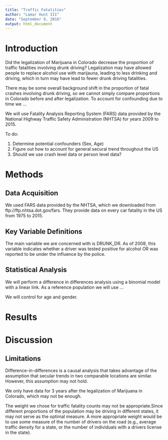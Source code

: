 ```yaml
---
title: "Traffic Fatalities"
author: "Lamar Hunt III"
date: "September 9, 2016"
output: html_document
---
```


# Introduction
Did the legalization of Marijuana in Colorado decrease the proportion of traffic fatalities involving drunk driving? Legalization may have allowed people to replace alcohol use with marijauna, leading to less drinking and driving, which in turn may have lead to fewer drunk driving fatalities.

There may be some overall background shift in the proportion of fatal crashes involving drunk driving, so we cannot simply compare proportions in Colorado before and after legalization. To account for confounding due to time we ...

We will use Fatality Analysis Reporting System (FARS) data provided by the National Highway Traffic Safety Administration (NHTSA) for years 2009 to 2015. 

To do:

1. Determine potential confounders (Sex, Age)
2. Figure out how to account for general secural trend throughout the US
3. Should we use crash level data or person level data? 

# Methods
## Data Acquisition
We used FARS data provided by the NHTSA, which we downloaded from ftp://ftp.nhtsa.dot.gov/fars. They provide data on every car fatality in the US from 1975 to 2015.

## Key Variable Definitions
The main variable we are concerned with is DRUNK_DR. As of 2008, this variable indicates whether a driver was tested positive for alcohol OR was reported to be under the influence by the police. 

## Statistical Analysis
We will perform a difference in differences analysis using a binomial model with a linear link. As a reference population we will use ...

We will control for age and gender.


# Results

# Discussion
## Limitations
Difference-in-differences is a causal analysis that takes advantage of the assumption that secular trends in two comparable locations are similar. However, this assumption may not hold.

We only have data for 3 years after the legalization of Marijuana in Colorado, which may not be enough. 

The weight we chose for traffic fatality counts may not be appropriate.Since different proportions of the population may be driving in different states, it may not serve as the optimal measure. A more appropriate weight would be to use some measure of the number of drivers on the road (e.g., average traffic density for a state, or the number of individuals with a drivers license in the state).  


```r

```


